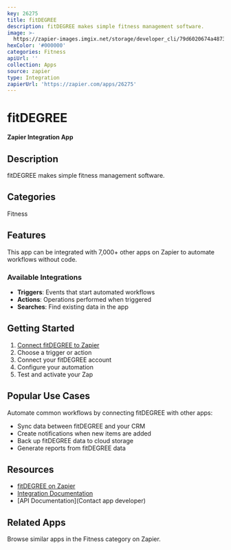 ```yaml
---
key: 26275
title: fitDEGREE
description: fitDEGREE makes simple fitness management software.
image: >-
  https://zapier-images.imgix.net/storage/developer_cli/79d6020674a4873c5c9d2d8fee32692f.png?auto=format%2Ccompress&ixlib=python-3.0.0&q=50
hexColor: '#000000'
categories: Fitness
apiUrl: ''
collection: Apps
source: zapier
type: Integration
zapierUrl: 'https://zapier.com/apps/26275'
---
```

# fitDEGREE

**Zapier Integration App**

## Description

fitDEGREE makes simple fitness management software.

## Categories

Fitness

## Features

This app can be integrated with 7,000+ other apps on Zapier to automate workflows without code.

### Available Integrations

- **Triggers**: Events that start automated workflows
- **Actions**: Operations performed when triggered
- **Searches**: Find existing data in the app

## Getting Started

1. [Connect fitDEGREE to Zapier](https://zapier.com/apps/26275)
2. Choose a trigger or action
3. Connect your fitDEGREE account
4. Configure your automation
5. Test and activate your Zap

## Popular Use Cases

Automate common workflows by connecting fitDEGREE with other apps:

- Sync data between fitDEGREE and your CRM
- Create notifications when new items are added
- Back up fitDEGREE data to cloud storage
- Generate reports from fitDEGREE data

## Resources

- [fitDEGREE on Zapier](https://zapier.com/apps/26275)
- [Integration Documentation](https://zapier.com/apps/26275/integrations)
- [API Documentation](Contact app developer)

## Related Apps

Browse similar apps in the Fitness category on Zapier.

